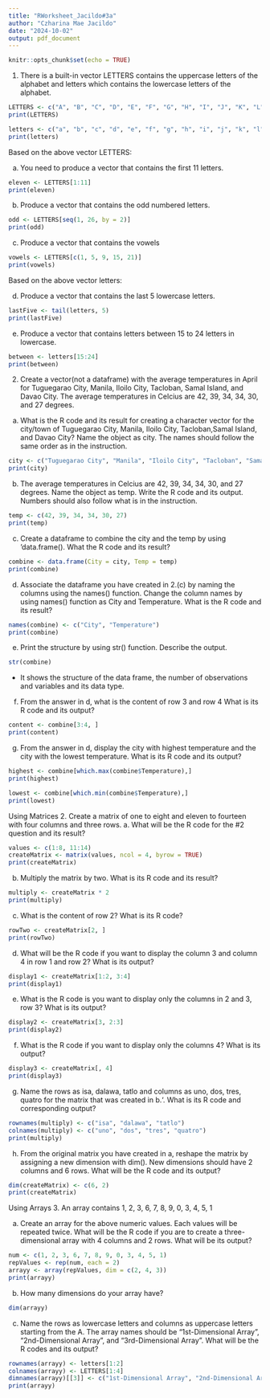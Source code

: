 ```yaml
---
title: "RWorksheet_Jacildo#3a"
author: "Czharina Mae Jacildo"
date: "2024-10-02"
output: pdf_document
---
```


```r
knitr::opts_chunk$set(echo = TRUE)
```

1. There is a built-in vector LETTERS contains the uppercase letters of the alphabet and letters which contains the lowercase letters of the alphabet.
```r
LETTERS <- c("A", "B", "C", "D", "E", "F", "G", "H", "I", "J", "K", "L", "M", "N", "O", "P", "Q", "R", "S", "T", "U", "V", "W", "X", "Y", "Z")
print(LETTERS)

letters <- c("a", "b", "c", "d", "e", "f", "g", "h", "i", "j", "k", "l", "m", "n", "o", "p", "q", "r", "s", "t", "u", "v", "w", "x", "y", "z")
print(letters)
```

Based on the above vector LETTERS:

a. You need to produce a vector that contains the first 11 letters.
```r
eleven <- LETTERS[1:11]
print(eleven)
```
b. Produce a vector that contains the odd numbered letters.
```r
odd <- LETTERS[seq(1, 26, by = 2)]
print(odd)
```

c. Produce a vector that contains the vowels
```r
vowels <- LETTERS[c(1, 5, 9, 15, 21)]
print(vowels)
```

Based on the above vector letters:

d. Produce a vector that contains the last 5 lowercase letters.
```r
lastFive <- tail(letters, 5)
print(lastFive)
```

e. Produce a vector that contains letters between 15 to 24 letters in lowercase.
```r
between <- letters[15:24]
print(between)
```

2. Create a vector(not a dataframe) with the average temperatures in April for Tuguegarao City, Manila, Iloilo City, Tacloban, Samal Island, and Davao City. The average temperatures in Celcius are 42, 39, 34, 34, 30, and 27 degrees.

a. What is the R code and its result for creating a character vector for the city/town of Tuguegarao City, Manila, Iloilo City, Tacloban,Samal Island, and Davao City? Name the object as city. The names should follow the same order as in the instruction.
```r
city <- c("Tuguegarao City", "Manila", "Iloilo City", "Tacloban", "Samal Island", "Davao City")
print(city)
```

b. The average temperatures in Celcius are 42, 39, 34, 34, 30, and 27 degrees. Name the object as temp. Write the R code and its output. Numbers should also follow what is in the instruction.
```r
temp <- c(42, 39, 34, 34, 30, 27)
print(temp)
```
c. Create a dataframe to combine the city and the temp by using ‘data.frame(). What
the R code and its result?
```r
combine <- data.frame(City = city, Temp = temp)
print(combine)
```
d. Associate the dataframe you have created in 2.(c) by naming the columns using
the names() function. Change the column names by using names() function as City and
Temperature. What is the R code and its result?
```r
names(combine) <- c("City", "Temperature")
print(combine)
```

e. Print the structure by using str() function. Describe the output.
```r
str(combine)
```
- It shows the structure of the data frame, the number of observations and variables and its data type. 

f. From the answer in d, what is the content of row 3 and row 4 What is its R code and
its output?
```r
content <- combine[3:4, ]
print(content)
```

g. From the answer in d, display the city with highest temperature and the city with
the lowest temperature. What is its R code and its output?
```r
highest <- combine[which.max(combine$Temperature),]
print(highest)
```
```r
lowest <- combine[which.min(combine$Temperature),]
print(lowest)
```

Using Matrices
2. Create a matrix of one to eight and eleven to fourteen with four columns and three
rows.
a. What will be the R code for the #2 question and its result?
```r
values <- c(1:8, 11:14)
createMatrix <- matrix(values, ncol = 4, byrow = TRUE)
print(createMatrix)
```
b. Multiply the matrix by two. What is its R code and its result?
```r
multiply <- createMatrix * 2
print(multiply)
```

c. What is the content of row 2? What is its R code?

```r
rowTwo <- createMatrix[2, ]
print(rowTwo)
```

d. What will be the R code if you want to display the column 3 and column 4 in row 1 and row 2? What is its output?
```r
display1 <- createMatrix[1:2, 3:4]
print(display1)
```

e. What is the R code is you want to display only the columns in 2 and 3, row 3? What is its output?
```r
display2 <- createMatrix[3, 2:3]
print(display2)
```

f. What is the R code if you want to display only the columns 4? What is its output?
```r
display3 <- createMatrix[, 4]
print(display3)
```

g. Name the rows as isa, dalawa, tatlo and columns as uno, dos, tres, quatro for the matrix that was created in b.‘. What is its R code and corresponding output?
```r
rownames(multiply) <- c("isa", "dalawa", "tatlo")
colnames(multiply) <- c("uno", "dos", "tres", "quatro")
print(multiply)
```

h. From the original matrix you have created in a, reshape the matrix by assigning a new dimension with dim(). New dimensions should have 2 columns and 6 rows. What will
be the R code and its output?
```r
dim(createMatrix) <- c(6, 2)
print(createMatrix)
```
Using Arrays
3. An array contains 1, 2, 3, 6, 7, 8, 9, 0, 3, 4, 5, 1

a. Create an array for the above numeric values. Each values will be repeated twice. What will be the R code if you are to create a three-dimensional array with 4 columns and 2 rows. What will be its output?
```r
num <- c(1, 2, 3, 6, 7, 8, 9, 0, 3, 4, 5, 1)
repValues <- rep(num, each = 2)
arrayy <- array(repValues, dim = c(2, 4, 3))
print(arrayy)
```

b. How many dimensions do your array have?
```r
dim(arrayy)
```

c. Name the rows as lowercase letters and columns as uppercase letters starting from the A. The array names should be “1st-Dimensional Array”, “2nd-Dimensional Array”, and “3rd-Dimensional Array”. What will be the R codes and its output?
```r
rownames(arrayy) <- letters[1:2]
colnames(arrayy) <- LETTERS[1:4]
dimnames(arrayy)[[3]] <- c("1st-Dimensional Array", "2nd-Dimensional Array", "3rd-Dimensional Array")
print(arrayy)
```
